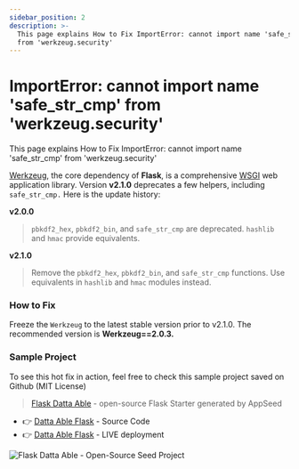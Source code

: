 ```yaml
---
sidebar_position: 2
description: >-
  This page explains How to Fix ImportError: cannot import name 'safe_str_cmp'
  from 'werkzeug.security'
---
```


# ImportError: cannot import name 'safe_str_cmp' from 'werkzeug.security'

<SubHeading>This page explains How to Fix ImportError: cannot import name 'safe_str_cmp' from 'werkzeug.security'</SubHeading>

[Werkzeug](https://werkzeug.palletsprojects.com/en/2.1.x/), the core dependency of **Flask**, is a comprehensive [WSGI](https://wsgi.readthedocs.io/en/latest/) web application library. Version **v2.1.0** deprecates a few helpers, including `safe_str_cmp.` Here is the update history:

**v2.0.0**

> `pbkdf2_hex`, `pbkdf2_bin`, and `safe_str_cmp` are deprecated. `hashlib` and `hmac` provide equivalents.

**v2.1.0**&#x20;

> Remove the `pbkdf2_hex`, `pbkdf2_bin`, and `safe_str_cmp` functions. Use equivalents in `hashlib` and `hmac` modules instead.

### How to Fix

Freeze the `Werkzeug` to the latest stable version prior to v2.1.0. The recommended version is **Werkzeug==2.0.3.**&#x20;

### Sample Project

To see this hot fix in action, feel free to check this sample project saved on Github (MIT License)

> [Flask Datta Able](https://appseed.us/admin-dashboards/flask-datta-able) - open-source Flask Starter generated by AppSeed

- 👉 [Datta Able Flask](https://github.com/app-generator/flask-datta-able) - Source Code
- 👉 [Datta Able Flask](https://flask-datta-able.appseed-srv1.com/) - LIVE deployment

![Flask Datta Able - Open-Source Seed Project](../../../static/assets/datta-able-mobile-view.jpg)

